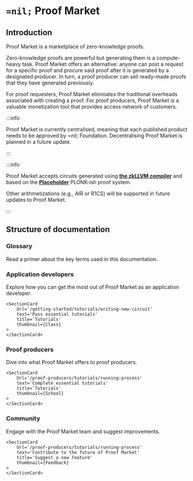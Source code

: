 
# `=nil;` Proof Market

## Introduction

<GitHubButton Url='https://github.com/NilFoundation/proof-market-toolchain' />

Proof Market is a marketplace of zero-knowledge proofs.

Zero-knowledge proofs are powerful but generating them is a compute-heavy task. Proof Market offers an alternative: anyone can post a request for a specific proof and procure said proof after it is generated by a designated producer. In turn, a proof producer can sell ready-made proofs that they have generated previously. 

For proof requesters, Proof Market eliminates the traditional overheads associated with creating a proof. For proof producers, Proof Market is a valuable monetization tool that provides access network of customers.

:::info

Proof Market is currently centralised, meaning that each published product needs to be approved by =nil; Foundation. Decentralising Proof Market is planned in a future update.

:::

:::info

Proof Market accepts circuits generated using [**the zkLLVM compiler**](../zkllvm/overview/what-is-zkllvm) and based on the [**Placeholder**](https://github.com/NilFoundation/evm-placeholder-verification) PLONK-ish proof system.

Other arithmetizations (e.g., AIR or R1CS) will be supported in future updates to Proof Market.

:::

## Structure of documentation

### Glossary

Read a primer about the key terms used in this documentation.

<SectionCardContainer>
    <SectionCard
        Url='/glossary'
        text='Learn about the terminology'
        title='Glossary'
        thumbnail={LibraryBooks}
    >
    </SectionCard>
</SectionCardContainer>

### Application developers

Explore how you can get the most out of Proof Market as an application developer.

<SectionCardContainer>
    <SectionCard
        Url='/application-developers/intro'
        text='Learn more about key Proof Market features'
        title='Introduction'
        thumbnail={Code}
    >
    </SectionCard>

    <SectionCard
        Url='/getting-started/tutorials/writing-new-circuit'
        text='Pass essential tutorials'
        title='Tutorials'
        thumbnail={Class}
    >
    </SectionCard>
</SectionCardContainer>

### Proof producers

Dive into what Proof Market offers to proof producers.

<SectionCardContainer>
    <SectionCard
        Url='/proof-producers/intro'
        text='Learn more about proof producers'
        title='Introduction'
        thumbnail={Calculate}
    >
    </SectionCard>

    <SectionCard
        Url='/proof-producers/tutorials/running-process'
        text='Complete essential tutorials'
        title='Tutorials'
        thumbnail={School}
    >
    </SectionCard>
</SectionCardContainer>

### Community

Engage with the Proof Market team and suggest improvements.

<SectionCardContainer>
    <SectionCard
        Url='/community/report-a-bug'
        text='Message us if you spot a bug'
        title='Report a bug'
        thumbnail={BugReport}
    >
    </SectionCard>

    <SectionCard
        Url='/proof-producers/tutorials/running-process'
        text='Contribute to the future of Proof Market'
        title='Suggest a new feature'
        thumbnail={Feedback}
    >
    </SectionCard>
</SectionCardContainer>